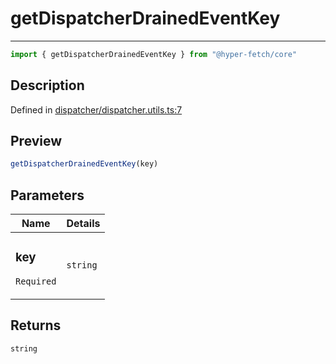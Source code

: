 

# getDispatcherDrainedEventKey

<div class="api-docs__separator" data-reactroot="">

---

</div><div class="api-docs__import" data-reactroot="">

```ts
import { getDispatcherDrainedEventKey } from "@hyper-fetch/core"
```

</div><div class="api-docs__section">

## Description

</div><div class="api-docs__description"><span class="api-docs__do-not-parse">



</span></div><p class="api-docs__definition">

Defined in [dispatcher/dispatcher.utils.ts:7](https://github.com/BetterTyped/hyper-fetch/blob/993719ed/packages/core/src/dispatcher/dispatcher.utils.ts#L7)

</p><div class="api-docs__section">

## Preview

</div><div class="api-docs__preview fn">

```ts
getDispatcherDrainedEventKey(key)
```

</div><div class="api-docs__section">

## Parameters

</div><div class="api-docs__parameters"><table><thead><tr><th>Name</th><th>Details</th></tr></thead><tbody><tr param-data="key"><td class="api-docs__param-name required">

### key 

`Required`

</td><td class="api-docs__param-type">

`string`

</td></tr></tbody></table></div><div class="api-docs__section">

## Returns

</div><div class="api-docs__returns">

```ts
string
```

</div>